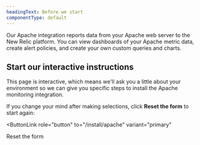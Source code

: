 ```yaml
---
headingText: Before we start
componentType: default
---
```


Our Apache integration reports data from your Apache web server to the New Relic platform. You can view dashboards of your Apache metric data, create alert policies, and create your own custom queries and charts.

## Start our interactive instructions

This page is interactive, which means we'll ask you a little about your environment so we can give you specific steps to install the Apache monitoring integration.

If you change your mind after making selections, click **Reset the form** to start again:

<ButtonLink
  role="button"
  to="/install/apache"
  variant="primary"
>
  Reset the form
</ButtonLink>
